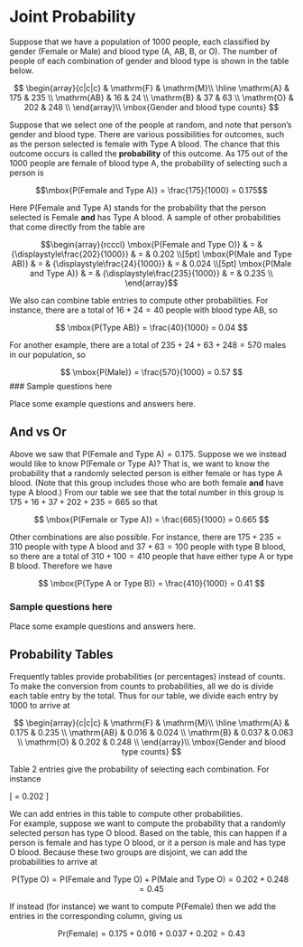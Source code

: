 # Joint Probability

Suppose that we have a population of 1000 people, each classified
by gender (Female or Male) and blood type (A, AB, B, or O).  The number of
people of each combination of gender and blood type is
shown in the table below.

$$
\begin{array}{c|c|c}
           & \mathrm{F} & \mathrm{M}\\ \hline
\mathrm{A} & 175 & 235 \\ 
\mathrm{AB} & 16 & 24 \\ 
\mathrm{B} & 37 & 63 \\ 
\mathrm{O} & 202 & 248 \\ 
\end{array}\\
\mbox{Gender and blood type counts}
$$

Suppose that we select one of the people at random, and note that person's gender and blood type.  There are various possibilities for outcomes, such 
as the person selected is female with Type A blood.  The chance that this
outcome occurs is called the **probability** of this outcome.  As 175 out 
of the 1000 people are female of blood type A, the probability of
selecting such a person is

$$\mbox{P(Female and Type A)} = \frac{175}{1000} = 0.175$$

Here P(Female and Type A) stands for the probability that the person
selected is Female **and** has Type A blood. A sample of other probabilities
that come directly from the table are

$$\begin{array}{rcccl}
\mbox{P(Female and Type O)} & = & {\displaystyle\frac{202}{1000}} & = & 0.202 \\[5pt]
\mbox{P(Male and Type AB)} & = & {\displaystyle\frac{24}{1000}} & = & 0.024 \\[5pt]
\mbox{P(Male and Type A)} & = & {\displaystyle\frac{235}{1000}} & = & 0.235 \\
\end{array}$$

We also can combine table entries to compute other probabilities.  For
instance, there are a total of $16 + 24 = 40$ people with blood type AB, so

$$
\mbox{P(Type AB)} = \frac{40}{1000} = 0.04
$$

For another example, there are a total of $235 + 24 + 63 + 248 = 570$ males in 
our population, so

$$
\mbox{P(Male)} = \frac{570}{1000} = 0.57
$$
### Sample questions here

Place some example questions and answers here.

## And vs Or

Above we saw that $\mbox{P(Female and Type A)} = 0.175$.  Suppose we
we instead would like to know $\mbox{P(Female or Type A)}$?  That is,
we want to know the probability that a randomly selected person
is either female or has type A blood.  (Note that this group includes those
who are both female **and** have type A blood.) From our table we see that 
the total number in this group is $175+16+37+202+235 = 665$ so that

$$
\mbox{P(Female or Type A)} = \frac{665}{1000} = 0.665
$$

Other combinations are also possible.  For instance, there
are $175 + 235 = 310$ people with type A blood and
$37 + 63 = 100$ people with type B blood, so there are a total of
$310 + 100 = 410$ people that have either type A or type B blood.  Therefore we
have

$$
\mbox{P(Type A or Type B)} = \frac{410}{1000} = 0.41
$$
    

### Sample questions here

Place some example questions and answers here.


## Probability Tables


Frequently tables provide probabilities (or percentages) 
instead of counts. To make the conversion from counts to probabilities, 
all we do is divide each table entry by the total.  Thus for our table, 
we divide each entry by 1000 to arrive at

$$
\begin{array}{c|c|c}
           & \mathrm{F} & \mathrm{M}\\ \hline
\mathrm{A} & 0.175 & 0.235 \\ 
\mathrm{AB} & 0.016 & 0.024 \\ 
\mathrm{B} & 0.037 & 0.063 \\ 
\mathrm{O} & 0.202 & 0.248 \\ 
\end{array}\\
\mbox{Gender and blood type counts}
$$

Table 2 entries give the probability of selecting each combination. 
For instance

\[
\mbox{P(Female and Type O)} = 0.202
\]

We can add entries in this table to compute other probabilities.  
For example, suppose we want to compute the probability that a 
randomly selected person has type O blood.  Based on the table, this
can happen if a person is female and has type O blood, or it a person
is male and has type O blood.  Because these two groups are disjoint, we
can add the probabilities to arrive at

$$
\mbox{P(Type O)} = \mbox{P(Female and Type O)} + \mbox{P(Male and Type O)}
= 0.202 + 0.248 = 0.45
$$

If instead (for instance) we want to compute P(Female) then we add the 
entries in the corresponding column, giving us

$$
\mbox{Pr(Female)} = 0.175 + 0.016 + 0.037 + 0.202 = 0.43 
$$





